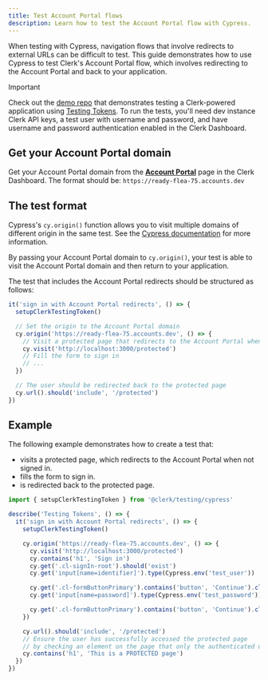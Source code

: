 ```yaml
---
title: Test Account Portal flows
description: Learn how to test the Account Portal flow with Cypress.
---
```


When testing with Cypress, navigation flows that involve redirects to external URLs can be difficult to test. This guide demonstrates how to use Cypress to test Clerk's Account Portal flow, which involves redirecting to the Account Portal and back to your application.

> [!IMPORTANT]
> Check out the [demo repo](https://github.com/clerk/clerk-playwright-nextjs) that demonstrates testing a Clerk-powered application using [Testing Tokens](/docs/testing/overview#testing-tokens). To run the tests, you'll need dev instance Clerk API keys, a test user with username and password, and have username and password authentication enabled in the Clerk Dashboard.

## Get your Account Portal domain

Get your Account Portal domain from the [**Account Portal**](https://dashboard.clerk.com/last-active?path=account-portal) page in the Clerk Dashboard. The format should be: `https://ready-flea-75.accounts.dev`

## The test format

Cypress's `cy.origin()` function allows you to visit multiple domains of different origin in the same test. See the [Cypress documentation](https://docs.cypress.io/api/commands/origin) for more information.

By passing your Account Portal domain to `cy.origin()`, your test is able to visit the Account Portal domain and then return to your application.

The test that includes the Account Portal redirects should be structured as follows:

```ts
it('sign in with Account Portal redirects', () => {
  setupClerkTestingToken()

  // Set the origin to the Account Portal domain
  cy.origin('https://ready-flea-75.accounts.dev', () => {
    // Visit a protected page that redirects to the Account Portal when not signed in
    cy.visit('http://localhost:3000/protected')
    // Fill the form to sign in
    // ...
  })

  // The user should be redirected back to the protected page
  cy.url().should('include', '/protected')
})
```

## Example

The following example demonstrates how to create a test that:

- visits a protected page, which redirects to the Account Portal when not signed in.
- fills the form to sign in.
- is redirected back to the protected page.

```ts
import { setupClerkTestingToken } from '@clerk/testing/cypress'

describe('Testing Tokens', () => {
  it('sign in with Account Portal redirects', () => {
    setupClerkTestingToken()

    cy.origin('https://ready-flea-75.accounts.dev', () => {
      cy.visit('http://localhost:3000/protected')
      cy.contains('h1', 'Sign in')
      cy.get('.cl-signIn-root').should('exist')
      cy.get('input[name=identifier]').type(Cypress.env('test_user'))

      cy.get('.cl-formButtonPrimary').contains('button', 'Continue').click()
      cy.get('input[name=password]').type(Cypress.env('test_password'))

      cy.get('.cl-formButtonPrimary').contains('button', 'Continue').click()
    })

    cy.url().should('include', '/protected')
    // Ensure the user has successfully accessed the protected page
    // by checking an element on the page that only the authenticated user can access
    cy.contains('h1', 'This is a PROTECTED page')
  })
})
```
